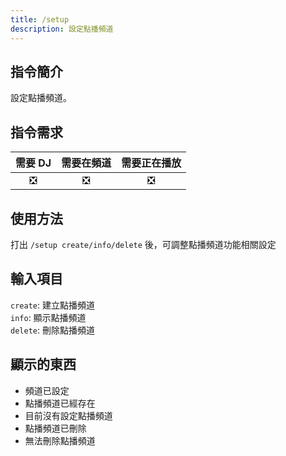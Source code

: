 ```yaml
---
title: /setup
description: 設定點播頻道
---
```


## 指令簡介
<Callout type="info">
設定點播頻道。
</Callout>

## 指令需求
| 需要 DJ |	需要在頻道 | 需要正在播放 |
| :-----: | :-------: | :---------: |
|   ❎   |    ❎     |     ❎      |

## 使用方法
打出 `/setup create/info/delete` 後，可調整點播頻道功能相關設定

## 輸入項目
`create`: 建立點播頻道  
`info`: 顯示點播頻道  
`delete`: 刪除點播頻道  

## 顯示的東西
- 頻道已設定
- 點播頻道已經存在
- 目前沒有設定點播頻道
- 點播頻道已刪除
- 無法刪除點播頻道